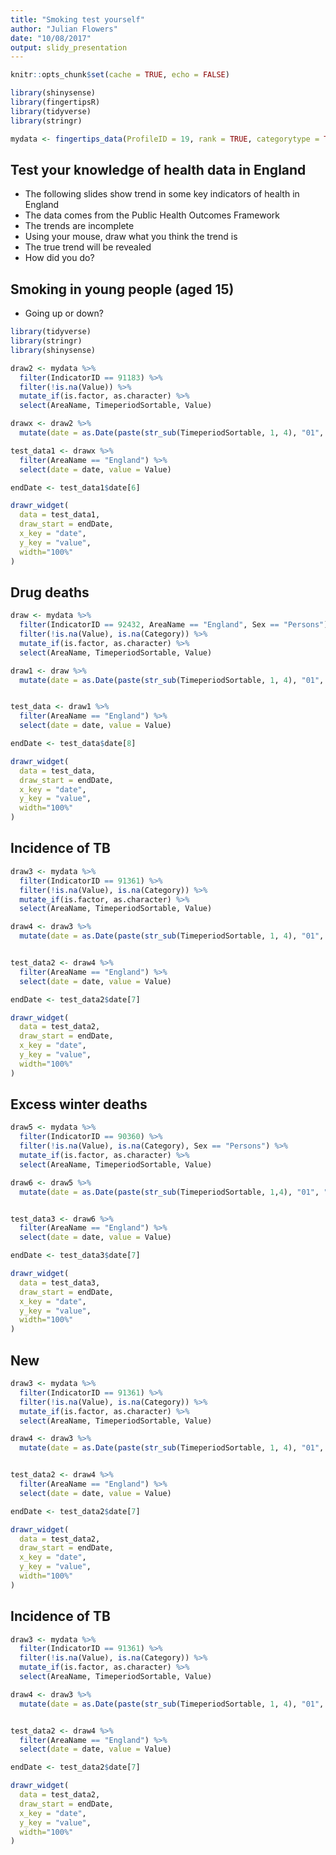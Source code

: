 ```yaml
---
title: "Smoking test yourself"
author: "Julian Flowers"
date: "10/08/2017"
output: slidy_presentation
---
```


```r
knitr::opts_chunk$set(cache = TRUE, echo = FALSE)
```

```r
library(shinysense)
library(fingertipsR)
library(tidyverse)
library(stringr)

mydata <- fingertips_data(ProfileID = 19, rank = TRUE, categorytype = TRUE)


```

## Test your knowledge of health data in England

- The following slides show trend in some key indicators of health in England
- The data comes from the Public Health Outcomes Framework
- The trends are incomplete
- Using your mouse, draw what you think the trend is
- The true trend will be revealed
- How did you do?


## Smoking in young people (aged 15)

- Going up or down?

```r
library(tidyverse)
library(stringr)
library(shinysense)

draw2 <- mydata %>%
  filter(IndicatorID == 91183) %>%
  filter(!is.na(Value)) %>% 
  mutate_if(is.factor, as.character) %>%
  select(AreaName, TimeperiodSortable, Value)

drawx <- draw2 %>%
  mutate(date = as.Date(paste(str_sub(TimeperiodSortable, 1, 4), "01", "01", sep = "-")))

test_data1 <- drawx %>%
  filter(AreaName == "England") %>%
  select(date = date, value = Value)

endDate <- test_data1$date[6]

drawr_widget(
  data = test_data1,
  draw_start = endDate,
  x_key = "date",
  y_key = "value",
  width="100%"
)

```

## Drug deaths

```r
draw <- mydata %>%
  filter(IndicatorID == 92432, AreaName == "England", Sex == "Persons") %>%
  filter(!is.na(Value), is.na(Category)) %>% 
  mutate_if(is.factor, as.character) %>%
  select(AreaName, TimeperiodSortable, Value)

draw1 <- draw %>%
  mutate(date = as.Date(paste(str_sub(TimeperiodSortable, 1, 4), "01", "01", sep = "-")))


test_data <- draw1 %>%
  filter(AreaName == "England") %>%
  select(date = date, value = Value) 

endDate <- test_data$date[8]

drawr_widget(
  data = test_data,
  draw_start = endDate,
  x_key = "date",
  y_key = "value",
  width="100%"
)
```


## Incidence of TB

```r
draw3 <- mydata %>%
  filter(IndicatorID == 91361) %>%
  filter(!is.na(Value), is.na(Category)) %>% 
  mutate_if(is.factor, as.character) %>%
  select(AreaName, TimeperiodSortable, Value)

draw4 <- draw3 %>%
  mutate(date = as.Date(paste(str_sub(TimeperiodSortable, 1, 4), "01", "01", sep = "-")))


test_data2 <- draw4 %>%
  filter(AreaName == "England") %>%
  select(date = date, value = Value)

endDate <- test_data2$date[7]

drawr_widget(
  data = test_data2,
  draw_start = endDate,
  x_key = "date",
  y_key = "value",
  width="100%"
)
```


## Excess winter deaths

```r
draw5 <- mydata %>%
  filter(IndicatorID == 90360) %>%
  filter(!is.na(Value), is.na(Category), Sex == "Persons") %>% 
  mutate_if(is.factor, as.character) %>%
  select(AreaName, TimeperiodSortable, Value)

draw6 <- draw5 %>%
  mutate(date = as.Date(paste(str_sub(TimeperiodSortable, 1,4), "01", "01", sep = "-")))


test_data3 <- draw6 %>%
  filter(AreaName == "England") %>%
  select(date = date, value = Value)

endDate <- test_data3$date[7]

drawr_widget(
  data = test_data3,
  draw_start = endDate,
  x_key = "date",
  y_key = "value",
  width="100%"
)
```


## New

```r
draw3 <- mydata %>%
  filter(IndicatorID == 91361) %>%
  filter(!is.na(Value), is.na(Category)) %>% 
  mutate_if(is.factor, as.character) %>%
  select(AreaName, TimeperiodSortable, Value)

draw4 <- draw3 %>%
  mutate(date = as.Date(paste(str_sub(TimeperiodSortable, 1, 4), "01", "01", sep = "-")))


test_data2 <- draw4 %>%
  filter(AreaName == "England") %>%
  select(date = date, value = Value)

endDate <- test_data2$date[7]

drawr_widget(
  data = test_data2,
  draw_start = endDate,
  x_key = "date",
  y_key = "value",
  width="100%"
)
```


## Incidence of TB

```r
draw3 <- mydata %>%
  filter(IndicatorID == 91361) %>%
  filter(!is.na(Value), is.na(Category)) %>% 
  mutate_if(is.factor, as.character) %>%
  select(AreaName, TimeperiodSortable, Value)

draw4 <- draw3 %>%
  mutate(date = as.Date(paste(str_sub(TimeperiodSortable, 1, 4), "01", "01", sep = "-")))


test_data2 <- draw4 %>%
  filter(AreaName == "England") %>%
  select(date = date, value = Value)

endDate <- test_data2$date[7]

drawr_widget(
  data = test_data2,
  draw_start = endDate,
  x_key = "date",
  y_key = "value",
  width="100%"
)
```


